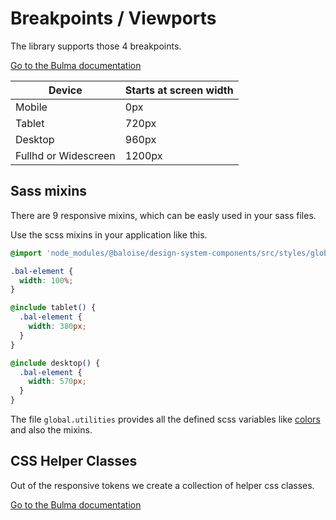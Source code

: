 # Breakpoints / Viewports

The library supports those 4 breakpoints.

[Go to the Bulma documentation](https://bulma.io/documentation/overview/responsiveness/#breakpoints)

| Device               | Starts at screen width |
| -------------------- | ---------------------- |
| Mobile               | 0px                    |
| Tablet               | 720px                  |
| Desktop              | 960px                  |
| Fullhd or Widescreen | 1200px                 |

## Sass mixins

There are 9 responsive mixins, which can be easly used in your sass files.

Use the scss mixins in your application like this.

```css
@import 'node_modules/@baloise/design-system-components/src/styles/global.utilities';

.bal-element {
  width: 100%;
}

@include tablet() {
  .bal-element {
    width: 380px;
  }
}

@include desktop() {
  .bal-element {
    width: 570px;
  }
}
```

The file `global.utilities` provides all the defined scss variables like [colors](?path=/docs/design-colors--page) and also the mixins.

## CSS Helper Classes

Out of the responsive tokens we create a collection of helper css classes.

[Go to the Bulma documentation](https://bulma.io/documentation/modifiers/responsive-helpers/)
